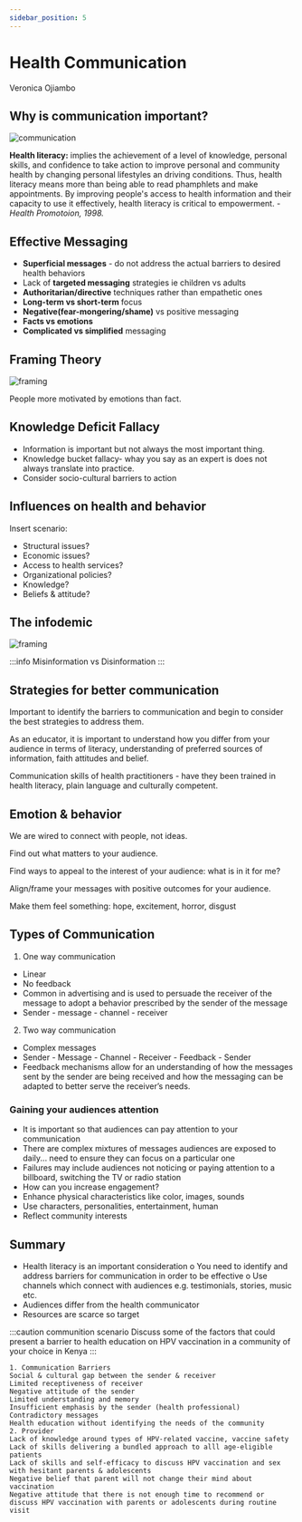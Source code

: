 ```yaml
---
sidebar_position: 5
---
```


# Health Communication

Veronica Ojiambo

## Why is communication important?

<div style={{ display: 'flex', justifyContent: 'center' }}>
  <img src="https://i.imgur.com/U46eLEO.jpg" alt="communication" />
</div>

**Health literacy:** implies the achievement of a level of knowledge, personal skills, and confidence to take action to improve personal and community health by changing personal lifestyles an driving conditions. Thus, health literacy means more than being able to read phamphlets and make appointments. By improving people's access to health information and their capacity to use it effectively, health literacy is critical to empowerment. - _Health Promotoion, 1998._

## Effective Messaging

- **Superficial messages** - do not address the actual barriers to desired health behaviors
- Lack of **targeted messaging** strategies ie children vs adults
- **Authoritarian/directive** techniques rather than empathetic ones
- **Long-term vs short-term** focus
- **Negative(fear-mongering/shame)** vs positive messaging
- **Facts vs emotions**
- **Complicated vs simplified** messaging

## Framing Theory

<div style={{ display: 'flex', justifyContent: 'center' }}>
  <img src="https://i.imgur.com/r32LBrQ.png" alt="framing" />
</div>

People more motivated by emotions than fact.

## Knowledge Deficit Fallacy

- Information is important but not always the most important thing.
- Knowledge bucket fallacy- whay you say as an expert is does not always translate into practice.
- Consider socio-cultural barriers to action

## Influences on health and behavior

Insert scenario:

- Structural issues?
- Economic issues?
- Access to health services?
- Organizational policies?
- Knowledge?
- Beliefs & attitude?

## The infodemic

<div style={{ display: 'flex', justifyContent: 'center' }}>
  <img src="https://i.imgur.com/zwLlIAl.png" alt="framing" />
</div>

:::info
Misinformation vs Disinformation
:::

## Strategies for better communication

Important to identify the barriers to communication and begin to consider the best strategies to address them.

As an educator, it is important to understand how you differ from your audience in terms of literacy, understanding of preferred sources of information, faith attitudes and belief.

Communication skills of health practitioners - have they been trained in health literacy, plain language and culturally competent.

## Emotion & behavior

We are wired to connect with people, not ideas.

Find out what matters to your audience.

Find ways to appeal to the interest of your audience: what is in it for me?

Align/frame your messages with positive outcomes for your audience.

Make them feel something: hope, excitement, horror, disgust

## Types of Communication

1. One way communication

- Linear
- No feedback
- Common in advertising and is used to persuade the receiver of the message to
  adopt a behavior prescribed by the sender of the message
- Sender - message - channel - receiver

2. Two way communication

- Complex messages
- Sender - Message - Channel - Receiver - Feedback - Sender
- Feedback mechanisms allow for an understanding of how the messages sent
  by the sender are being received and how the messaging can be adapted to
  better serve the receiver’s needs.

### Gaining your audiences attention

- It is important so that audiences can pay attention to your communication
- There are complex mixtures of messages audiences are exposed to daily... need to ensure they can focus on a particular one
- Failures may include audiences not noticing or paying attention to a billboard, switching the TV or radio station
- How can you increase engagement?
- Enhance physical characteristics like color, images, sounds
- Use characters, personalities, entertainment, human
- Reflect community interests

## Summary

- Health literacy is an important consideration o You need to identify and address barriers for communication in order to be effective o Use channels which connect with audiences
  e.g. testimonials, stories, music etc.
- Audiences differ from the health communicator
- Resources are scarce so target

:::caution communition scenario
Discuss some of the factors that could present a barrier to health education on HPV vaccination in a community of your choice in Kenya
:::

```
1. Communication Barriers
Social & cultural gap between the sender & receiver
Limited receptiveness of receiver
Negative attitude of the sender
Limited understanding and memory
Insufficient emphasis by the sender (health professional)
Contradictory messages
Health education without identifying the needs of the community
2. Provider
Lack of knowledge around types of HPV-related vaccine, vaccine safety
Lack of skills delivering a bundled approach to alll age-eligible patients
Lack of skills and self-efficacy to discuss HPV vaccination and sex with hesitant parents & adolescents
Negative belief that parent will not change their mind about vaccination
Negative attitude that there is not enough time to recommend or discuss HPV vaccination with parents or adolescents during routine visit
```
